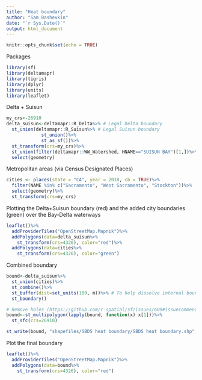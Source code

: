 ```yaml
---
title: "Heat boundary"
author: "Sam Bashevkin"
date: "`r Sys.Date()`"
output: html_document
---
```


```r
knitr::opts_chunk$set(echo = TRUE)
```

Packages
```r
library(sf)
library(deltamapr)
library(tigris)
library(dplyr)
library(units)
library(leaflet)
```

Delta + Suisun
```r
my_crs<-26910
delta_suisun<-deltamapr::R_Delta%>% # Legal Delta boundary
  st_union(deltamapr::R_Suisun%>% # Legal Suisun boundary
             st_union()%>%
             st_as_sf())%>%
  st_transform(crs=my_crs)%>%
  st_union(filter(deltamapr::WW_Watershed, HNAME=="SUISUN BAY")[1,])%>% # Rest of Suisun Bay
  select(geometry)
```


Metropolitan areas (via Census Designated Places)
```r
cities <- places(state = "CA", year = 2018, cb = TRUE)%>%
  filter(NAME %in% c("Sacramento", "West Sacramento", "Stockton"))%>%
  select(geometry)%>%
  st_transform(crs=my_crs)
```

Plotting the Delta+Suisun boundary (red) and the added city boundaries (green) over the Bay-Delta waterways

```r
leaflet()%>%
  addProviderTiles("OpenStreetMap.Mapnik")%>%
  addPolygons(data=delta_suisun%>%
    st_transform(crs=4326), color="red")%>%
  addPolygons(data=cities%>%
    st_transform(crs=4326), color="green")
```

Combined boundary
```r
bound<-delta_suisun%>%
  st_union(cities)%>%
  st_combine()%>%
  st_buffer(dist=set_units(100, m))%>% # To help dissolve internal boundaries
  st_boundary()

# Remove holes (https://github.com/r-spatial/sf/issues/609#issuecomment-357426716)
bound<-st_multipolygon(lapply(bound, function(x) x[1]))%>%
  st_sfc(crs=26910)

st_write(bound, "shapefiles/SBDS heat boundary/SBDS heat boundary.shp", delete_dsn=TRUE)
```

Plot the final boundary
```r
leaflet()%>%
  addProviderTiles("OpenStreetMap.Mapnik")%>%
  addPolygons(data=bound%>%
    st_transform(crs=4326), color="red")
```

